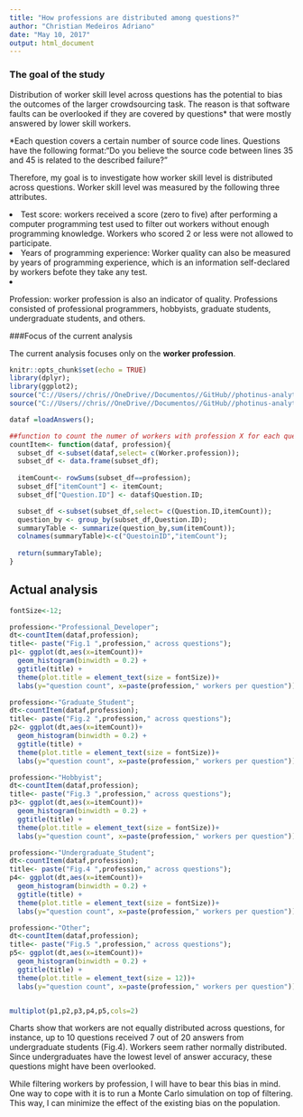 ```yaml
---
title: "How professions are distributed among questions?"
author: "Christian Medeiros Adriano"
date: "May 10, 2017"
output: html_document
---
```


### The goal of the study
  <p>Distribution of worker skill level across questions has the potential to bias the outcomes of the larger crowdsourcing task. The reason is that software faults can be overlooked if they are covered by questions* that were mostly answered by lower skill workers. </p>

<p>*Each question covers a certain number of source code lines. Questions have the following format:"Do you believe the source code between lines 35 and 45 is related to the described failure?"</p>
  
<p>  Therefore, my goal is to investigate how worker skill level is distributed across questions. Worker skill level was measured by the following three attributes. 
  <du>
  <li>Test score: workers received a score (zero to five) after performing a computer programming test used to filter
   out workers without enough programming knowledge. Workers who scored 2 or less were not allowed to participate.
  <li>Years of programming experience: Worker quality can also be measured by years of programming experience, which is an information self-declared by workers befote they take any test. 
   <li>Profession: worker profession is also an indicator of quality. Professions consisted of professional programmers, hobbyists, graduate students, undergraduate students, and others.
   </du>

###Focus of the current analysis
<p>The current analysis focuses only on the <b>worker profession</b>.</p>

```r
knitr::opts_chunk$set(echo = TRUE)
library(dplyr);
library(ggplot2);
source("C://Users//chris//OneDrive//Documentos//GitHub//photinus-analytics//loadAnswers.R");
source("C://Users//chris//OneDrive//Documentos//GitHub//photinus-analytics//multiplot.R");

dataf =loadAnswers();

##function to count the numer of workers with profession X for each question
countItem<- function(dataf, profession){
  subset_df <-subset(dataf,select= c(Worker.profession));
  subset_df <- data.frame(subset_df); 
  
  itemCount<- rowSums(subset_df==profession); 
  subset_df["itemCount"] <- itemCount;
  subset_df["Question.ID"] <- dataf$Question.ID;

  subset_df <-subset(subset_df,select= c(Question.ID,itemCount));
  question_by <- group_by(subset_df,Question.ID);
  summaryTable <- summarize(question_by,sum(itemCount));
  colnames(summaryTable)<-c("QuestoinID","itemCount");
 
  return(summaryTable);
}
```

## Actual analysis
```r

fontSize<-12;

profession<-"Professional_Developer";
dt<-countItem(dataf,profession);
title<- paste("Fig.1 ",profession," across questions");
p1<- ggplot(dt,aes(x=itemCount))+
  geom_histogram(binwidth = 0.2) +
  ggtitle(title) +
  theme(plot.title = element_text(size = fontSize))+
  labs(y="question count", x=paste(profession," workers per question"));

profession<-"Graduate_Student";
dt<-countItem(dataf,profession);
title<- paste("Fig.2 ",profession," across questions");
p2<- ggplot(dt,aes(x=itemCount))+
  geom_histogram(binwidth = 0.2) +
  ggtitle(title) +
  theme(plot.title = element_text(size = fontSize))+
  labs(y="question count", x=paste(profession," workers per question"));

profession<-"Hobbyist";
dt<-countItem(dataf,profession);
title<- paste("Fig.3 ",profession," across questions");
p3<- ggplot(dt,aes(x=itemCount))+
  geom_histogram(binwidth = 0.2) +
  ggtitle(title) +
  theme(plot.title = element_text(size = fontSize))+
  labs(y="question count", x=paste(profession," workers per question"));

profession<-"Undergraduate_Student";
dt<-countItem(dataf,profession);
title<- paste("Fig.4 ",profession," across questions");
p4<- ggplot(dt,aes(x=itemCount))+
  geom_histogram(binwidth = 0.2) +
  ggtitle(title) +
  theme(plot.title = element_text(size = fontSize))+
  labs(y="question count", x=paste(profession," workers per question"));

profession<-"Other";
dt<-countItem(dataf,profession);
title<- paste("Fig.5 ",profession," across questions");
p5<- ggplot(dt,aes(x=itemCount))+
  geom_histogram(binwidth = 0.2) +
  ggtitle(title) +
  theme(plot.title = element_text(size = 12))+
  labs(y="question count", x=paste(profession," workers per question"));


multiplot(p1,p2,p3,p4,p5,cols=2)

```

<p>Charts show that workers are not equally distributed across questions, for instance, up to 10 questions received 7 out of 20 answers from undergraduate students (Fig.4). Workers seem rather normally distributed. Since undergraduates have the lowest level of answer accuracy, these questions might have been overlooked. </p>

<p>While filtering workers by profession, I will have to bear this bias in mind. One way to cope with it is to run a Monte Carlo simulation on top of filtering. This way, I can minimize the effect of the existing bias on the population.</p>